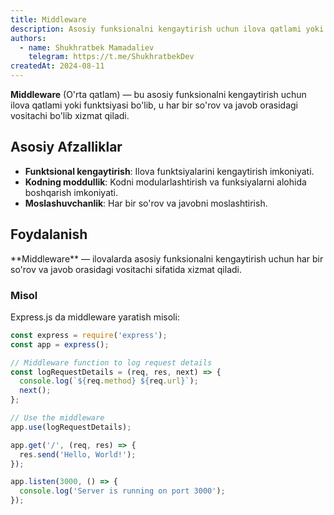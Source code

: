 ```yaml
---
title: Middleware
description: Asosiy funksionalni kengaytirish uchun ilova qatlami yoki funktsiyasi.
authors:
  - name: Shukhratbek Mamadaliev
    telegram: https://t.me/ShukhratbekDev
createdAt: 2024-08-11
---
```


**Middleware** (O'rta qatlam) — bu asosiy funksionalni kengaytirish uchun ilova qatlami yoki funktsiyasi bo'lib, u har bir so'rov va javob orasidagi vositachi bo'lib xizmat qiladi.

## Asosiy Afzalliklar

- **Funktsional kengaytirish**: Ilova funktsiyalarini kengaytirish imkoniyati.
- **Kodning moddullik**: Kodni modularlashtirish va funksiyalarni alohida boshqarish imkoniyati.
- **Moslashuvchanlik**: Har bir so'rov va javobni moslashtirish.

## Foydalanish

<Callout>
  **Middleware** — ilovalarda asosiy funksionalni kengaytirish uchun har bir so'rov va javob orasidagi vositachi
  sifatida xizmat qiladi.
</Callout>

### Misol

Express.js da middleware yaratish misoli:

```js
const express = require('express');
const app = express();

// Middleware function to log request details
const logRequestDetails = (req, res, next) => {
  console.log(`${req.method} ${req.url}`);
  next();
};

// Use the middleware
app.use(logRequestDetails);

app.get('/', (req, res) => {
  res.send('Hello, World!');
});

app.listen(3000, () => {
  console.log('Server is running on port 3000');
});
```
